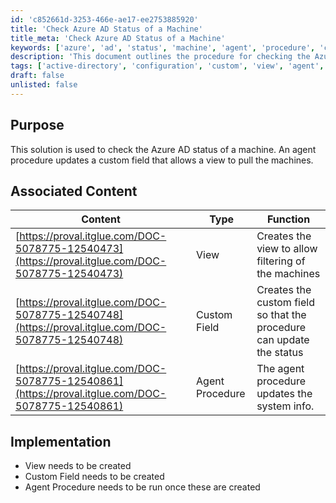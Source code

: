```yaml
---
id: 'c852661d-3253-466e-ae17-ee2753885920'
title: 'Check Azure AD Status of a Machine'
title_meta: 'Check Azure AD Status of a Machine'
keywords: ['azure', 'ad', 'status', 'machine', 'agent', 'procedure', 'custom', 'field']
description: 'This document outlines the procedure for checking the Azure AD status of a machine using an agent procedure that updates a custom field for better management and visibility of machine status.'
tags: ['active-directory', 'configuration', 'custom', 'view', 'agent', 'update']
draft: false
unlisted: false
---
```

## Purpose

This solution is used to check the Azure AD status of a machine. An agent procedure updates a custom field that allows a view to pull the machines.

## Associated Content

| Content                                                                                       | Type         | Function                                           |
|-----------------------------------------------------------------------------------------------|--------------|----------------------------------------------------|
| [https://proval.itglue.com/DOC-5078775-12540473](https://proval.itglue.com/DOC-5078775-12540473) | View         | Creates the view to allow filtering of the machines |
| [https://proval.itglue.com/DOC-5078775-12540748](https://proval.itglue.com/DOC-5078775-12540748) | Custom Field | Creates the custom field so that the procedure can update the status |
| [https://proval.itglue.com/DOC-5078775-12540861](https://proval.itglue.com/DOC-5078775-12540861) | Agent Procedure | The agent procedure updates the system info.       |

## Implementation

- View needs to be created
- Custom Field needs to be created
- Agent Procedure needs to be run once these are created












